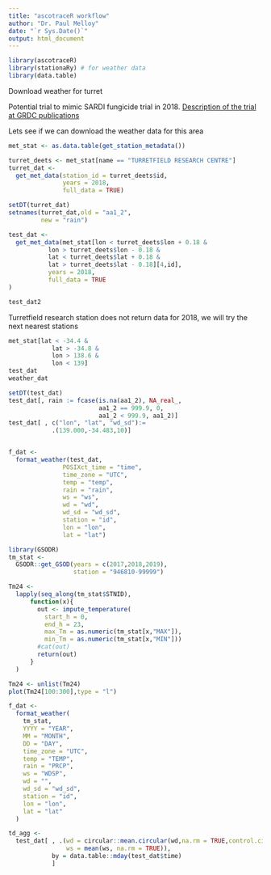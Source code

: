 ```yaml
---
title: "ascotraceR workflow"
author: "Dr. Paul Melloy"
date: "`r Sys.Date()`"
output: html_document
---
```


```r
library(ascotraceR)
library(stationaRy) # for weather data
library(data.table)
```


Download weather for turret

Potential trial to mimic SARDI fungicide trial in 2018.
[Description of the trial at GRDC publications](https://grdc.com.au/resources-and-publications/grdc-update-papers/tab-content/grdc-update-papers/2019/02/ascochyta-blight-in-intensive-cropping-of-pulses)

Lets see if we can download the weather data for this area
```r
met_stat <- as.data.table(get_station_metadata())

turret_deets <- met_stat[name == "TURRETFIELD RESEARCH CENTRE"]
turret_dat <- 
  get_met_data(station_id = turret_deets$id,
               years = 2018,
               full_data = TRUE)

setDT(turret_dat)
setnames(turret_dat,old = "aa1_2",
         new = "rain")

test_dat <-
  get_met_data(met_stat[lon < turret_deets$lon + 0.18 &
           lon > turret_deets$lon - 0.18 &
           lat < turret_deets$lat + 0.18 &
           lat > turret_deets$lat - 0.18][4,id],
           years = 2018,
           full_data = TRUE
)

test_dat2
```
Turretfield research station does not return data for 2018, we will try the next nearest stations

```r
met_stat[lat < -34.4 &
            lat > -34.8 &
            lon > 138.6 & 
            lon < 139]
test_dat
weather_dat
```

```r
setDT(test_dat)
test_dat[, rain := fcase(is.na(aa1_2), NA_real_,
                         aa1_2 == 999.9, 0, 
                         aa1_2 < 999.9, aa1_2)]
test_dat[ , c("lon", "lat", "wd_sd"):=
            .(139.000,-34.483,10)]


f_dat <- 
  format_weather(test_dat,
               POSIXct_time = "time",
               time_zone = "UTC",
               temp = "temp",
               rain = "rain",
               ws = "ws",
               wd = "wd",
               wd_sd = "wd_sd",
               station = "id",
               lon = "lon",
               lat = "lat")

library(GSODR)
tm_stat <- 
  GSODR::get_GSOD(years = c(2017,2018,2019),
                  station = "946810-99999")

Tm24 <- 
  lapply(seq_along(tm_stat$STNID),
      function(x){
        out <- impute_temperature(
          start_h = 0, 
          end_h = 23,
          max_Tm = as.numeric(tm_stat[x,"MAX"]),
          min_Tm = as.numeric(tm_stat[x,"MIN"]))
        #cat(out)
        return(out)
      } 
  )

Tm24 <- unlist(Tm24)
plot(Tm24[100:300],type = "l")

f_dat <-
  format_weather(
    tm_stat,
    YYYY = "YEAR",
    MM = "MONTH",
    DD = "DAY",
    time_zone = "UTC",
    temp = "TEMP",
    rain = "PRCP",
    ws = "WDSP",
    wd = "",
    wd_sd = "wd_sd",
    station = "id",
    lon = "lon",
    lat = "lat"
  )
```

```r
td_agg <-
  test_dat[ , .(wd = circular::mean.circular(wd,na.rm = TRUE,control.circular = "degrees"),
                ws = mean(ws, na.rm = TRUE)),
            by = data.table::mday(test_dat$time)
            ]
```

